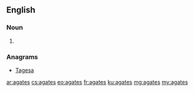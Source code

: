 ==English==

===Noun===
{{head|en|noun plural form}}

# {{plural of|agate|lang=en}}

===Anagrams===
* [[Tagesa#English|Tagesa]]

[[ar:agates]]
[[cs:agates]]
[[eo:agates]]
[[fr:agates]]
[[ku:agates]]
[[mg:agates]]
[[my:agates]]